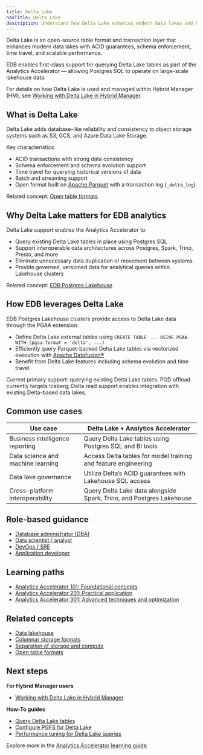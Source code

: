 ```yaml
---
title: Delta Lake
navTitle: Delta Lake
description: Understand how Delta Lake enhances modern data lakes and how Analytics Accelerator leverages it within the EDB Postgres ecosystem.
---
```


Delta Lake is an open-source table format and transaction layer that enhances modern data lakes with ACID guarantees, schema enforcement, time travel, and scalable performance.

EDB enables first-class support for querying Delta Lake tables as part of the Analytics Accelerator — allowing Postgres SQL to operate on large-scale lakehouse data.

For details on how Delta Lake is used and managed within Hybrid Manager (HM), see [Working with Delta Lake in Hybrid Manager](/edb-postgres-ai/1.2/hybrid-manager/analytics/delta_lake/).

## What is Delta Lake

Delta Lake adds database-like reliability and consistency to object storage systems such as S3, GCS, and Azure Data Lake Storage.

Key characteristics:

-   ACID transactions with strong data consistency
-   Schema enforcement and schema evolution support
-   Time travel for querying historical versions of data
-   Batch and streaming support
-   Open format built on [Apache Parquet](https://parquet.apache.org/) with a transaction log (`_delta_log`)

Related concept: [Open table formats](learn/explained/generic-concepts.mdx#open-table-formats)

## Why Delta Lake matters for EDB analytics

Delta Lake support enables the Analytics Accelerator to:

-   Query existing Delta Lake tables in place using Postgres SQL
-   Support interoperable data architectures across Postgres, Spark, Trino, Presto, and more
-   Eliminate unnecessary data duplication or movement between systems
-   Provide governed, versioned data for analytical queries within Lakehouse clusters

Related concept: [EDB Postgres Lakehouse](learn/explained/analytics-concepts#edb-postgres-lakehouse)

## How EDB leverages Delta Lake

EDB Postgres Lakehouse clusters provide access to Delta Lake data through the PGAA extension:

-   Define Delta Lake external tables using `CREATE TABLE ... USING PGAA WITH (pgaa.format = 'delta', ...)`
-   Efficiently query Parquet-backed Delta Lake tables via vectorized execution with [Apache Datafusion®](https://datafusion.apache.org/)
-   Benefit from Delta Lake features including schema evolution and time travel

Current primary support: querying existing Delta Lake tables.
PGD offload currently targets Iceberg; Delta read support enables integration with existing Delta-based data lakes.

## Common use cases

| Use case                          | Delta Lake + Analytics Accelerator                                   |
| --------------------------------- | -------------------------------------------------------------------- |
| Business intelligence reporting   | Query Delta Lake tables using Postgres SQL and BI tools              |
| Data science and machine learning | Access Delta tables for model training and feature engineering       |
| Data lake governance              | Utilize Delta’s ACID guarantees with Lakehouse SQL access            |
| Cross-platform interoperability   | Query Delta Lake data alongside Spark, Trino, and Postgres Lakehouse |

## Role-based guidance

-   [Database administrator (DBA)](learn/personas.mdx#database-administrator-dba)
-   [Data scientist / analyst](learn/personas.mdx#data-scientist--data-analyst)
-   [DevOps / SRE](learn/personas.mdx#devops-engineer--site-reliability-engineer-sre)
-   [Application developer](learn/personas.mdx#application-developer)

## Learning paths

-   [Analytics Accelerator 101: Foundational concepts](learn/paths/101)
-   [Analytics Accelerator 201: Practical application](learn/paths/201)
-   [Analytics Accelerator 301: Advanced techniques and optimization](learn/paths/301)

## Related concepts

-   [Data lakehouse](learn/explained/generic-concepts/#data-lakehouse)
-   [Columnar storage formats](learn/explained/generic-concepts/#columnar-storage-formats)
-   [Separation of storage and compute](learn/explained/generic-concepts/#separation-of-storage-and-compute)
-   [Open table formats](learn/explained/generic-concepts/#open-table-formats)

## Next steps

**For Hybrid Manager users**

-   [Working with Delta Lake in Hybrid Manager](/edb-postgres-ai/1.2/hybrid-manager/analytics/delta_lake/)

**How-To guides**

-   [Query Delta Lake tables](/edb-postgres-ai/1.2/hybrid-manager/analytics/learn/how-to/query-delta-lake-tables/)
-   [Configure PGFS for Delta Lake](/edb-postgres-ai/1.2/hybrid-manager/analytics/learn/how-to/configure-delta-pgfs/)
-   [Performance tuning for Delta Lake queries](/edb-postgres-ai/1.2/hybrid-manager/analytics/learn/how-to/performance-delta-lake-queries/)

Explore more in the [Analytics Accelerator learning guide](learn).

